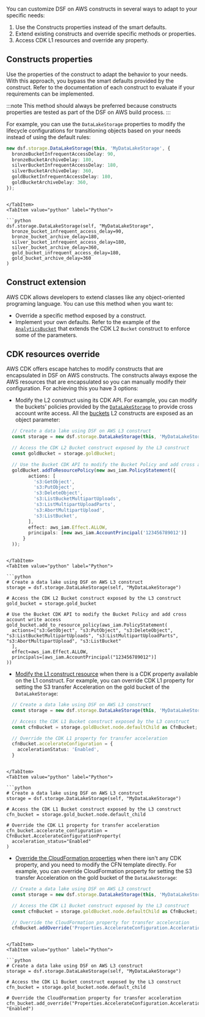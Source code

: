 [//]: # (This file is generated, do not modify directly, update the README.md in framework/src/utils)

You can customize DSF on AWS constructs in several ways to adapt to your specific needs:
1. Use the Constructs properties instead of the smart defaults.
2. Extend existing constructs and override specific methods or properties.
3. Access CDK L1 resources and override any property.


## Constructs properties

Use the properties of the construct to adapt the behavior to your needs. With this approach, you bypass the smart defaults provided by the construct.
Refer to the documentation of each construct to evaluate if your requirements can be implemented.

:::note
This method should always be preferred because constructs properties are tested as part of the DSF on AWS build process.
:::

For example, you can use the `DataLakeStorage` properties to modify the lifecycle configurations for transitioning objects based on your needs instead of using the default rules:

<Tabs>
  <TabItem value="typescript" label="TypeScript" default>

  ```typescript
new dsf.storage.DataLakeStorage(this, 'MyDataLakeStorage', {
    bronzeBucketInfrequentAccessDelay: 90,
    bronzeBucketArchiveDelay: 180,
    silverBucketInfrequentAccessDelay: 180,
    silverBucketArchiveDelay: 360,
    goldBucketInfrequentAccessDelay: 180,
    goldBucketArchiveDelay: 360,
});
  ```
  
  ```mdx-code-block
  
  </TabItem>
  <TabItem value="python" label="Python">

  ```python
dsf.storage.DataLakeStorage(self, "MyDataLakeStorage",
    bronze_bucket_infrequent_access_delay=90,
    bronze_bucket_archive_delay=180,
    silver_bucket_infrequent_access_delay=180,
    silver_bucket_archive_delay=360,
    gold_bucket_infrequent_access_delay=180,
    gold_bucket_archive_delay=360
)
  ```

  </TabItem>
</Tabs>

## Construct extension

AWS CDK allows developers to extend classes like any object-oriented programing language. You can use this method when you want to:
* Override a specific method exposed by a construct.
* Implement your own defaults. Refer to the example of the [`AnalyticsBucket`](https://github.com/awslabs/aws-data-solutions-framework/blob/main/framework/src/storage/analytics-bucket.ts) that extends the CDK L2 `Bucket` construct to enforce some of the parameters.

## CDK resources override

AWS CDK offers escape hatches to modify constructs that are encapsulated in DSF on AWS constructs. The constructs always expose the AWS resources that are encapsulated so you can manually modify their configuration. For achieving this you have 3 options:

* Modify the L2 construct using its CDK API. For example, you can modify the buckets' policies provided by the [`DataLakeStorage`](https://awslabs.github.io/aws-data-solutions-framework/docs/constructs/library/data-lake-storage) to provide cross account write access. All the [buckets](https://docs.aws.amazon.com/cdk/api/v2/docs/aws-cdk-lib.aws_s3.Bucket.html) L2 constructs are exposed as an object parameter:

<Tabs>
  <TabItem value="typescript" label="TypeScript" default>

  ```typescript
    // Create a data lake using DSF on AWS L3 construct
    const storage = new dsf.storage.DataLakeStorage(this, 'MyDataLakeStorage');

    // Access the CDK L2 Bucket construct exposed by the L3 construct
    const goldBucket = storage.goldBucket;

    // Use the Bucket CDK API to modify the Bucket Policy and add cross account write access
    goldBucket.addToResourcePolicy(new aws_iam.PolicyStatement({
          actions: [
            's3:GetObject',
            's3:PutObject',
            's3:DeleteObject',
            's3:ListBucketMultipartUploads',
            's3:ListMultipartUploadParts',
            's3:AbortMultipartUpload',
            's3:ListBucket',
          ],
          effect: aws_iam.Effect.ALLOW,
          principals: [new aws_iam.AccountPrincipal('123456789012')]
        }
    ));
  ```
  
  ```mdx-code-block
  
  </TabItem>
  <TabItem value="python" label="Python">

  ```python
# Create a data lake using DSF on AWS L3 construct
storage = dsf.storage.DataLakeStorage(self, "MyDataLakeStorage")

# Access the CDK L2 Bucket construct exposed by the L3 construct
gold_bucket = storage.gold_bucket

# Use the Bucket CDK API to modify the Bucket Policy and add cross account write access
gold_bucket.add_to_resource_policy(aws_iam.PolicyStatement(
    actions=["s3:GetObject", "s3:PutObject", "s3:DeleteObject", "s3:ListBucketMultipartUploads", "s3:ListMultipartUploadParts", "s3:AbortMultipartUpload", "s3:ListBucket"
    ],
    effect=aws_iam.Effect.ALLOW,
    principals=[aws_iam.AccountPrincipal("123456789012")]
))
  ```

  </TabItem>
</Tabs>

* [Modify the L1 construct resource](https://docs.aws.amazon.com/cdk/v2/guide/cfn_layer.html#cfn_layer_resource) when there is a CDK property available on the L1 construct.
  For example, you can override CDK L1 property for setting the S3 transfer Acceleration on the gold bucket of the `DataLakeStorage`:

<Tabs>
  <TabItem value="typescript" label="TypeScript" default>

  ```typescript
    // Create a data lake using DSF on AWS L3 construct
    const storage = new dsf.storage.DataLakeStorage(this, 'MyDataLakeStorage');

    // Access the CDK L1 Bucket construct exposed by the L3 construct
    const cfnBucket = storage.goldBucket.node.defaultChild as CfnBucket;

    // Override the CDK L1 property for transfer acceleration
    cfnBucket.accelerateConfiguration = {
      accelerationStatus: 'Enabled',
    }
  ```
  
  ```mdx-code-block
  
  </TabItem>
  <TabItem value="python" label="Python">

  ```python
# Create a data lake using DSF on AWS L3 construct
storage = dsf.storage.DataLakeStorage(self, "MyDataLakeStorage")

# Access the CDK L1 Bucket construct exposed by the L3 construct
cfn_bucket = storage.gold_bucket.node.default_child

# Override the CDK L1 property for transfer acceleration
cfn_bucket.accelerate_configuration = CfnBucket.AccelerateConfigurationProperty(
    acceleration_status="Enabled"
)
  ```

  </TabItem>
</Tabs>

* [Override the CloudFormation properties](https://docs.aws.amazon.com/cdk/v2/guide/cfn_layer.html#cfn_layer_raw) when there isn't any CDK property, and you need to modify the CFN template directly.
  For example, you can override CloudFormation property for setting the S3 transfer Acceleration on the gold bucket of the `DataLakeStorage`:

<Tabs>
  <TabItem value="typescript" label="TypeScript" default>

  ```typescript
    // Create a data lake using DSF on AWS L3 construct
    const storage = new dsf.storage.DataLakeStorage(this, 'MyDataLakeStorage');

    // Access the CDK L1 Bucket construct exposed by the L3 construct
    const cfnBucket = storage.goldBucket.node.defaultChild as CfnBucket;

    // Override the CloudFormation property for transfer acceleration
    cfnBucket.addOverride('Properties.AccelerateConfiguration.AccelerationStatus', 'Enabled')
  ```
  
  ```mdx-code-block
  
  </TabItem>
  <TabItem value="python" label="Python">

  ```python
# Create a data lake using DSF on AWS L3 construct
storage = dsf.storage.DataLakeStorage(self, "MyDataLakeStorage")

# Access the CDK L1 Bucket construct exposed by the L3 construct
cfn_bucket = storage.gold_bucket.node.default_child

# Override the CloudFormation property for transfer acceleration
cfn_bucket.add_override("Properties.AccelerateConfiguration.AccelerationStatus", "Enabled")
  ```

  </TabItem>
</Tabs>

